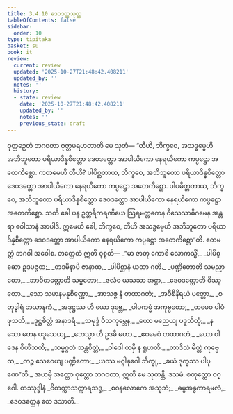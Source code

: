 ```yaml
---
title: 3.4.10 ဒေဝဒတ္တသုတ္တ
tableOfContents: false
sidebar:
  order: 10
type: tipitaka
basket: su
book: it
review:
  current: review
  updated: '2025-10-27T21:48:42.408211'
  updated_by: ''
  notes: ''
  history:
  - state: review
    date: '2025-10-27T21:48:42.408211'
    updated_by: ''
    notes: ''
    previous_state: draft
---
```



<ReviewStatus review={frontmatter.review} showDetails={true} />

<HypothesisAnnotation frontmatter={frontmatter} />

<DynamicBreadcrumb />

<Division number="89" book="it" e="ch" v="18" p="253">

<Paragraph number="622" book="it">
ဝုတ္တဉှေတံ ဘဂဝတာ ဝုတ္တမရဟတာတိ မေ သုတံ—
</Paragraph>

<Paragraph number="623" book="it">
“တီဟိ, ဘိက္ခဝေ, အသဒ္ဓမ္မေဟိ အဘိဘူတော ပရိယာဒိန္နစိတ္တော ဒေဝဒတ္တော အာပါယိကော နေရယိကော ကပ္ပဋ္ဌော အတေကိစ္ဆော. ကတမေဟိ တီဟိ? ပါပိစ္ဆတာယ, ဘိက္ခဝေ, အဘိဘူတော ပရိယာဒိန္နစိတ္တော ဒေဝဒတ္တော အာပါယိကော နေရယိကော ကပ္ပဋ္ဌော အတေကိစ္ဆော. ပါပမိတ္တတာယ, ဘိက္ခဝေ, အဘိဘူတော ပရိယာဒိန္နစိတ္တော ဒေဝဒတ္တော အာပါယိကော နေရယိကော ကပ္ပဋ္ဌော အတေကိစ္ဆော. သတိ ခေါ ပန ဥတ္တရိကရဏီယေ ဩရမတ္တကေန ဝိသေသာဓိဂမေန အန္တရာ ဝေါသာနံ အာပါဒိ. ဣမေဟိ ခေါ, ဘိက္ခဝေ, တီဟိ အသဒ္ဓမ္မေဟိ အဘိဘူတော ပရိယာဒိန္နစိတ္တော ဒေဝဒတ္တော အာပါယိကော နေရယိကော ကပ္ပဋ္ဌော အတေကိစ္ဆော”တိ. ဧတမတ္ထံ ဘဂဝါ အဝေါစ. တတ္ထေတံ ဣတိ ဝုစ္စတိ—
</Paragraph>

<Paragraph number="624" type="verses" book="it">
_“မာ ဇာတု ကောစိ လောကသ္မိံ,_  
_ပါပိစ္ဆော ဥဒပဇ္ဇထ;_  
_တဒမိနာပိ ဇာနာထ,_  
_ပါပိစ္ဆာနံ ယထာ ဂတိ._  

</Paragraph>

<Paragraph number="625" type="verses" book="it">
_ပဏ္ဍိတောတိ သမညာတော,_  
_ဘာဝိတတ္တောတိ သမ္မတော;_  
_ဇလံဝ ယသသာ အဋ္ဌာ,_  
_ဒေဝဒတ္တောတိ ဝိဿုတော._  

</Paragraph>

<Paragraph number="626" type="verses" book="it">
_သော သမာနမနုစိဏ္ဏော,_  
_အာသဇ္ဇ နံ တထာဂတံ;_  
_အဝီစိနိရယံ ပတ္တော,_  
_စတုဒွါရံ ဘယာနကံ._  

</Paragraph>

<Paragraph number="627" type="verses" book="it">
_အဒုဋ္ဌဿ ဟိ ယော ဒုဗ္ဘေ,_  
_ပါပကမ္မံ အကုဗ္ဗတော;_  
_တမေဝ ပါပံ ဖုသတိ,_  
_ဒုဋ္ဌစိတ္တံ အနာဒရံ._  

</Paragraph>

<Paragraph number="628" type="verses" book="it">
_သမုဒ္ဒံ ဝိသကုမ္ဘေန,_  
_ယော မညေယျ ပဒူသိတုံ;_  
_န သော တေန ပဒူသေယျ,_  
_ဘေသ္မာ ဟိ ဥဒဓိ မဟာ._  

</Paragraph>

<Paragraph number="629" type="verses" book="it">
_ဧဝမေဝံ တထာဂတံ,_  
_ယော ဝါဒေန ဝိဟိံသတိ;_  
_သမ္မဂ္ဂတံ သန္တစိတ္တံ,_  
_ဝါဒေါ တမှိ န ရူဟတိ._  

</Paragraph>

<Paragraph number="630" type="verses" book="it">
_တာဒိသံ မိတ္တံ ကုဗ္ဗေထ,_  
_တဉ္စ သေဝေယျ ပဏ္ဍိတော;_  
_ယဿ မဂ္ဂါနုဂေါ ဘိက္ခု,_  
_ခယံ ဒုက္ခဿ ပါပုဏေ”တိ._  

</Paragraph>

<Paragraph number="631" book="it">
အယမ္ပိ အတ္ထော ဝုတ္တော ဘဂဝတာ, ဣတိ မေ သုတန္တိ.

</Paragraph>
</Division>

<Paragraph number="632" type="center" book="it">
ဒသမံ.



</Paragraph>

<Paragraph number="633" type="center" book="it">
စတုတ္ထော ဝဂ္ဂေါ.



</Paragraph>

<Paragraph number="634" type="center" book="it">
တဿုဒ္ဒါနံ


</Paragraph>

<Paragraph number="635" type="verses" book="it">
_ဝိတက္ကာသက္ကာရသဒ္ဒ,_  
_စဝနလောကေ အသုဘံ;_  
_ဓမ္မအန္ဓကာရမလံ,_  
_ဒေဝဒတ္တေန တေ ဒသာတိ._
</Paragraph>